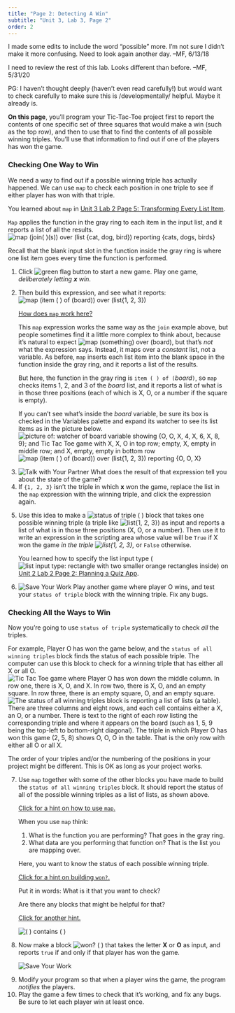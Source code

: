 ```yaml
---
title: "Page 2: Detecting A Win"
subtitle: "Unit 3, Lab 3, Page 2"
order: 2
---
```


::: todo
<p>I made some edits to include the word "possible" more. I'm not sure I
didn't make it more confusing. Need to look again another day. --MF,
6/13/18</p>

<p>I need to review the rest of this lab. Looks different than before.
--MF, 5/31/20</p>

<p>PG: I haven't thought deeply (haven't even read carefully!) but would
want to check carefully to make sure this is /developmentally/ helpful.
Maybe it already is.</p>
:::

::: learn
<p><strong>On this page</strong>, you'll program your Tic-Tac-Toe
project first to report the contents of one specific set of three
squares that would make a win (such as the top row), and then to use
that to find the contents of all possible winning triples. You'll use
that information to find out if one of the players has won the game.</p>
:::

<h3>Checking One Way to Win</h3>

<p>We need a way to find out if a possible winning triple has actually
happened. We can use `map` to check each position in one
triple to see if either player has won with that triple.</p>

::: endnote
<p>You learned about `map` in
<a href="/unit-3/lab-2/5-mapping-over-list.html" title="Unit 3 Lab 2 Page 5: Transforming Every List Item">Unit
3 Lab 2 Page 5: Transforming Every List Item</a>.</p>

<p>`Map` applies the function in the gray ring to each item
in the input list, and it reports a list of all the results.<br />
<img src="/img/3-lists/map-example-2.png" title="map (join( )(s)) over (list {cat, dog, bird}) reporting {cats, dogs, birds}" alt="map (join( )(s)) over (list {cat, dog, bird}) reporting {cats, dogs, birds}" class="ms-4"/></p>

<p>Recall that the blank input slot in the function inside the gray ring
is where one list item goes every time the function is performed.</p>
:::

::: forYouToDo
<ol start="1">

<li>Click
<img src="/img/1-introduction/green-flag_button.png" title="green flag button" alt="green flag button"/>
to start a new game. Play one game, <em>deliberately letting
<strong>x</strong> win</em>.</li>

<li>

Then build this expression, and see what it reports:<br />
<img src="/img/3-lists/map-item-board.png" title="map (item ( ) of (board)) over (list{1, 2, 3})" alt="map (item ( ) of (board)) over (list{1, 2, 3})" class="ms-4"/><br />

::: endnote
<a href="#hint-map-item" data-bs-toggle="collapse" title="How does map work here?">How
does `map` work here?</a>

::: {#hint-map-item .collapse}
<p>This `map` expression works the same way as the
`join` example above, but people sometimes find it a little
more complex to think about, because it's natural to expect
<img src="/img/3-lists/map-over-board.png" title="map (something) over (board)" alt="map (something) over (board)"/>,
but that's <em>not</em> what the expression says. Instead, it maps over
a <em>constant</em> list, not a variable. As before, `map`
inserts each list item into the blank space in the function inside the
gray ring, and it reports a list of the results.</p>

<p>But here, the function in the gray ring is `item ( ) of
(`<var>board</var>`)`, so `map` checks items
1, 2, and 3 of the <var>board</var> list, and it reports a list of what
is in those three positions (each of which is X, O, or a number if the
square is empty).</p>

<p>If you can't see what's inside the <var>board</var> variable, be sure
its box is checked in the Variables palette and expand its watcher to
see its list items as in the picture below.<br />
<img src="/img/3-lists/ttt-board-var.png" title="picture of: watcher of board variable showing {O, O, X, 4, X, 6, X, 8, 9}; and Tic Tac Toe game with X, X, O in top row; empty, X, empty in middle row; and X, empty, empty in bottom row" alt="picture of: watcher of board variable showing {O, O, X, 4, X, 6, X, 8, 9}; and Tic Tac Toe game with X, X, O in top row; empty, X, empty in middle row; and X, empty, empty in bottom row" class="ms-4 noshadow"/>
<img src="/img/3-lists/map-item-board-reporting.png" title="map (item ( ) of (board)) over (list{1, 2, 3}) reporting {O, O, X}" alt="map (item ( ) of (board)) over (list{1, 2, 3}) reporting {O, O, X}" class="ms-4"/><br /></p>
:::
:::

</li>

<li><img src="/img/icons/talk-with-your-partner.png" title="Talk with Your Partner" alt="Talk with Your Partner" class="inline"/>
What does the result of that expression tell you about the state of the
game?</li>

<li>If `{1, 2, 3}` isn't the triple in which
<strong>x</strong> won the game, replace the list in the
`map` expression with the winning triple, and click the
expression again.</li>

<li>

Use this idea to make a
<img src="/img/3-lists/status-of-triple.png" title="status of triple ( )" alt="status of triple ( )"/>
block that takes one possible winning triple (a triple like
<img src="/img/3-lists/{1,2,3}.png" title="list{1, 2, 3}" alt="list{1, 2, 3}"/>)
as input and reports a list of what is in those three positions (X, O,
or a number). Then use it to write an expression in the scripting area
whose value will be `True` if X won the game <em>in the
triple
<img src="/img/3-lists/{1,2,3}.png" title="list{1, 2, 3}" alt="list{1, 2, 3}"/>,</em>
or `False` otherwise.

::: endnote
You learned how to specify the list input type
(<img src="/img/3-lists/list_input_slot.png" title="list input type: rectangle with two smaller orange rectangles inside" alt="list input type: rectangle with two smaller orange rectangles inside" class="inline"/>)
on
<a href="/unit-2/lab-2/2-quizzes.html" title="Unit 2 Lab 2 Page 2: Planning a Quiz App">Unit
2 Lab 2 Page 2: Planning a Quiz App</a>.
:::

</li>

<li><img src="/img/icons/save-mini.png" title="Save Your Work" alt="Save Your Work" class="float-end"/>
Play another game where player O wins, and test your `status of
triple` block with the winning triple. Fix any bugs.</li>

</ol>
:::

<h3>Checking All the Ways to Win</h3>

<p>Now you're going to use `status of triple` systematically
to check <em>all</em> the triples.</p>

<p>For example, Player O has won the game below, and the `status of
all winning triples` block finds the status of each possible
triple. The computer can use this block to check for a winning triple
that has either all X or all O.<br />
<img src="/img/3-lists/status-of-all-board.png" title="Tic Tac Toe game where Player O has won down the middle column. In row one, there is X, O, and X. In row two, there is X, O, and an empty square. In row three, there is an empty square, O, and an empty square." alt="Tic Tac Toe game where Player O has won down the middle column. In row one, there is X, O, and X. In row two, there is X, O, and an empty square. In row three, there is an empty square, O, and an empty square." class="ms-4 noshadow"/>
<img src="/img/3-lists/status-of-all-reporting.png" title="The status of all winning triples block is reporting a list of lists (a table). There are three columns and eight rows, and each cell contains either a X, an O, or a number. There is text to the right of each row listing the corresponding triple and where it appears on the board (such as 1, 5, 9 being the top-left to bottom-right diagonal). The triple in which Player O has won this game (2, 5, 8) shows O, O, O in the table. That is the only row with either all O or all X." alt="The status of all winning triples block is reporting a list of lists (a table). There are three columns and eight rows, and each cell contains either a X, an O, or a number. There is text to the right of each row listing the corresponding triple and where it appears on the board (such as 1, 5, 9 being the top-left to bottom-right diagonal). The triple in which Player O has won this game (2, 5, 8) shows O, O, O in the table. That is the only row with either all O or all X." class="ms-4 noshadow"/></p>

::: endnote
The order of your triples and/or the numbering of the positions in your
project might be different. This is OK as long as your project works.
:::

::: forYouToDo
<ol start="7">

<li>Use `map` together with some of the other blocks you have
made to build the `status of all winning triples` block. It
should report the status of all of the possible winning triples as a
list of lists, as shown above.</li>

::: endnote
<a href="#hint-status-all" data-bs-toggle="collapse" title="Click for a hint on how to use map.">Click
for a hint on how to use `map`.</a>

::: {#hint-status-all .collapse}
<p>

When you use `map` think:

<ol>

<li>What is the function you are performing? That goes in the gray
ring.</li>

<li>What data are you performing that function on? That is the list you
are mapping over.</li>

</ol>

Here, you want to know the status of each possible winning triple.

</p>
:::
:::

::: sidenoteBig
<a href="#hint-won" data-bs-toggle="collapse" title="Click for a hint on building won?.">Click
for a hint on building `won?`.</a>

::: {#hint-won .collapse}
<p>Put it in words: What is it that you want to check?</p>

<p>Are there any blocks that might be helpful for that?</p>

<p>

<a href="#hint-won-contains" data-bs-toggle="collapse" title="Click for another hint.">Click
for another hint.</a>

::: {#hint-won-contains .collapse}
<img src="/img/3-lists/contains.png" title="( ) contains ( )" alt="( ) contains ( )"/>
:::

</p>
:::
:::

<li>Now make a block
<img src="/img/3-lists/wonQ.png" title="won? ( )" alt="won? ( )"/>
that takes the letter <strong>X</strong> or <strong>O</strong> as input,
and reports `true` if and only if that player has won the
game.</li>

<img src="/img/icons/save-mini.png" title="Save Your Work" alt="Save Your Work" class="float-end"/>

<li>Modify your program so that when a player wins the game, the program
<em>notifies</em> the players.</li>

<li>Play the game a few times to check that it's working, and fix any
bugs. Be sure to let each player win at least once.</li>

</ol>
:::
